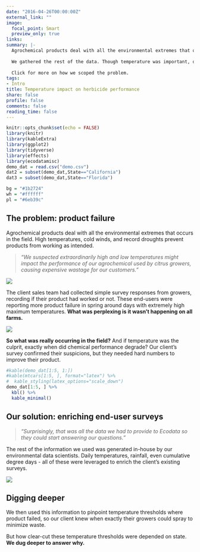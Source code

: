 ```yaml
---
date: "2016-04-26T00:00:00Z"
external_link: ""
image:
  focal_point: Smart
  preview_only: true
links:
summary: |-
  Agrochemical products deal with all the environmental extremes that occur in the field. Our client suspected high air temperatures were preventing an herbicide from working. A simple survey of growers confirmed their suspicions, but they needed hard numbers to improve their product.
  
  We gathered the rest of the data. Though temperature was important, our data scientists uncovered more questions about product performance on farms in different US states.
  
  Click for more on how we scoped the problem.
tags:
- Intro
title: Temperature impact on herbicide performance
share: false
profile: false
comments: false
reading_time: false
---
```


```r
knitr::opts_chunk$set(echo = FALSE)
library(knitr)
library(kableExtra)
library(ggplot2)
library(tidyverse)
library(effects)
library(ecodatamisc)
demo_dat = read.csv("demo.csv")
dat2 = subset(demo_dat,State=="California")
dat3 = subset(demo_dat,State=="Florida")

bg = "#1b2724"
wh = "#ffffff"
pl = "#6eb39c"
```

<style>
p.caption {
  font-size: 0.8em;
  padding: 0px 0px 40px 0px;
}
.button {
  appearance: none;
  background-color: transparent;
  border: 3px solid #6eb39c;
  border-radius: 15px;
  box-sizing: border-box;
  color: #6eb39c;
  cursor: pointer;
  display: inline-block;
  font-family: Roobert,-apple-system,BlinkMacSystemFont,"Segoe UI",Helvetica,Arial,sans-serif,"Apple Color Emoji","Segoe UI Emoji","Segoe UI Symbol";
  font-size: 16px;
  font-weight: 600;
  line-height: normal;
  margin: 0;
  min-height: 60px;
  min-width: 0;
  outline: none;
  padding: 16px 24px;
  text-align: center;
  text-decoration: none;
  transition: all 300ms cubic-bezier(.23, 1, 0.32, 1);
  user-select: none;
  -webkit-user-select: none;
  touch-action: manipulation;
  width: 33%;
  will-change: transform;
}

.button:disabled {
  pointer-events: none;
}

.button:hover {
  color: #ffffff;
  border: 3px solid #ffffff;
  background-color: transparent;
  box-shadow: rgba(0, 0, 0, 0.25) 0 8px 15px;
  transform: translateY(-2px);
}
.button:active {
  box-shadow: none;
  transform: translateY(0);
}
</style>

## The problem: product failure

Agrochemical products deal with all the environmental extremes that occurs in the field. High temperatures, cold winds, and record droughts prevent products from working as intended. 

> *"We suspected extraordinarily high and low temperatures might impact the performance of our agrochemical used by citrus growers, causing expensive wastage for our customers."*

<img src="img2.jpg" style="border-radius: 5%;" />

The client sales team had collected simple survey responses from growers, recording if their product had worked or not. These end-users were reporting more product failure in spring around days with extremely high maximum temperatures. **What was perplexing is it wasn’t happening on all farms.**

<img src="img3.jpg" style="border-radius: 5%;" />

**So what was really occurring in the field?** And if temperature was the culprit, exactly when did chemical performance degrade? Our client's survey confirmed their suspicions, but they needed hard numbers to improve their product.

```r
#kable(demo_dat[1:5, 1:])
#kable(mtcars[1:5, ], format="latex") %>%
#  kable_styling(latex_options="scale_down")
demo_dat[1:5, ] %>%
  kbl() %>%
  kable_minimal()
```

## Our solution: enriching end-user surveys

> *"Surprisingly, that was all the data we had to provide to Ecodata so they could start answering our questions."*

The rest of the information we used was generated in-house by our environmental data scientists. Daily temperatures, rainfall, even cumulative degree days - all of these were leveraged to enrich the client's existing surveys.

<img src="flowchart.png" style="border-radius: 5%;" />

## Digging deeper

We then used this information to pinpoint temperature thresholds where product failed, so our client knew when exactly their growers could spray to minimize waste.

But how clear-cut these temperature thresholds were depended on state. **We dug deeper to answer why.**
